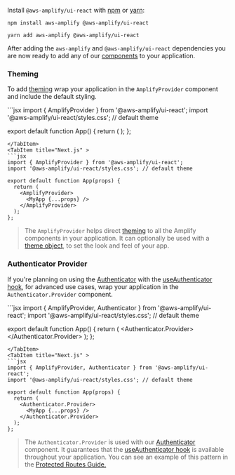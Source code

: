 
Install `@aws-amplify/ui-react` with [npm](https://www.npmjs.com/) or [yarn](https://yarnpkg.com/):

<Tabs>
<TabItem title="npm">

```shell
npm install aws-amplify @aws-amplify/ui-react
```

</TabItem>
<TabItem title="yarn">

```shell
yarn add aws-amplify @aws-amplify/ui-react
```

</TabItem>
</Tabs>

After adding the `aws-amplify` and `@aws-amplify/ui-react` dependencies you are now ready to add any of our [components](/components) to your application.

### Theming

To add [theming](/theming) wrap your application in the `AmplifyProvider` component and include the default styling.

<Tabs>
<TabItem title="Create React App">
```jsx
import { AmplifyProvider } from '@aws-amplify/ui-react';
import '@aws-amplify/ui-react/styles.css'; // default theme

export default function App() {
  return (
    <AmplifyProvider>
      <App />
    </AmplifyProvider>
  );
};
```
</TabItem>
<TabItem title="Next.js" >
```jsx
import { AmplifyProvider } from '@aws-amplify/ui-react';
import '@aws-amplify/ui-react/styles.css'; // default theme

export default function App(props) {
  return (
    <AmplifyProvider>
      <MyApp {...props} />
    </AmplifyProvider>
  );
};
```
</TabItem>
</Tabs>

> The `AmplifyProvider` helps direct [theming](/theming) to all the Amplify components in your application. It can optionally be used with a [theme object](/theming#theme-object), to set the look and feel of your app.

### Authenticator Provider

If you're planning on using the [Authenticator](/components/authenticator) with the [useAuthenticator hook](/components/authenticator#useauthenticator-hook), for advanced use cases, wrap your application in the `Authenticator.Provider` component.

<Tabs>
<TabItem title="Create React App">
```jsx
import { AmplifyProvider, Authenticator } from '@aws-amplify/ui-react';
import '@aws-amplify/ui-react/styles.css'; // default theme

export default function App() {
  return (
    <Authenticator.Provider>
      <App />
    </Authenticator.Provider>
  );
};
```
</TabItem>
<TabItem title="Next.js" >
```jsx
import { AmplifyProvider, Authenticator } from '@aws-amplify/ui-react';
import '@aws-amplify/ui-react/styles.css'; // default theme

export default function App(props) {
  return (
    <Authenticator.Provider>
      <MyApp {...props} />
    </Authenticator.Provider>
  );
};
```
</TabItem>
</Tabs>

> The `Authenticator.Provider` is used with our [Authenticator](/components/authenticator) component. It guarantees that the [useAuthenticator hook](/components/authenticator#useauthenticator-hook) is available throughout your application. You can see an example of this pattern in the [Protected Routes Guide.](/guides/auth-protected)
